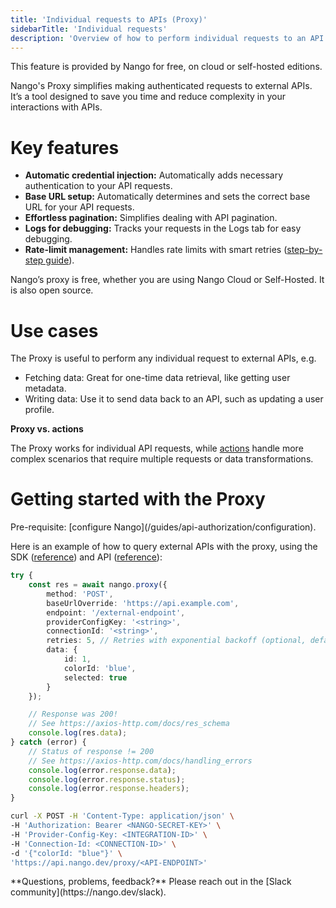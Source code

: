 ```yaml
---
title: 'Individual requests to APIs (Proxy)'
sidebarTitle: 'Individual requests'
description: 'Overview of how to perform individual requests to an API using the Proxy.'
---
```


<Tip>
This feature is provided by Nango for free, on cloud or self-hosted editions.
</Tip>

Nango's Proxy simplifies making authenticated requests to external APIs. It’s a tool designed to save you time and reduce complexity in your interactions with APIs.

# Key features

- **Automatic credential injection:** Automatically adds necessary authentication to your API requests.
- **Base URL setup:** Automatically determines and sets the correct base URL for your API requests.
- **Effortless pagination:** Simplifies dealing with API pagination.
- **Logs for debugging:** Tracks your requests in the Logs tab for easy debugging.
- **Rate-limit management:** Handles rate limits with smart retries ([step-by-step guide](/guides/rate-limits)).

Nango’s proxy is free, whether you are using Nango Cloud or Self-Hosted. It is also open source.

# Use cases

The Proxy is useful to perform any individual request to external APIs, e.g.

- Fetching data: Great for one-time data retrieval, like getting user metadata.
- Writing data: Use it to send data back to an API, such as updating a user profile.

**Proxy vs. actions**

The Proxy works for individual API requests, while [actions](/guides/actions/overview) handle more complex scenarios that require multiple requests or data transformations.

# Getting started with the Proxy

<Info>
Pre-requisite: [configure Nango](/guides/api-authorization/configuration).
</Info>

Here is an example of how to query external APIs with the proxy, using the SDK ([reference](/reference/sdks/node#proxy-get-requests)) and API ([reference](/reference/api/proxy/get)):

<Tabs>
<Tab title="Node">

```typescript
try {
    const res = await nango.proxy({
        method: 'POST',
        baseUrlOverride: 'https://api.example.com',
        endpoint: '/external-endpoint',
        providerConfigKey: '<string>',
        connectionId: '<string>',
        retries: 5, // Retries with exponential backoff (optional, default 0)
        data: {
            id: 1,
            colorId: 'blue',
            selected: true
        }
    });

    // Response was 200!
    // See https://axios-http.com/docs/res_schema
    console.log(res.data);
} catch (error) {
    // Status of response != 200
    // See https://axios-http.com/docs/handling_errors
    console.log(error.response.data);
    console.log(error.response.status);
    console.log(error.response.headers);
}
```
</Tab>

<Tab title="cURL">

```bash
curl -X POST -H 'Content-Type: application/json' \
-H 'Authorization: Bearer <NANGO-SECRET-KEY>' \
-H 'Provider-Config-Key: <INTEGRATION-ID>' \
-H 'Connection-Id: <CONNECTION-ID>' \
-d '{"colorId: "blue"}' \
'https://api.nango.dev/proxy/<API-ENDPOINT>'
```

</Tab>

</Tabs>

<Tip>
    **Questions, problems, feedback?** Please reach out in the [Slack community](https://nango.dev/slack).
</Tip>
